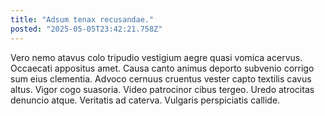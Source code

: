 ```yaml
---
title: "Adsum tenax recusandae."
posted: "2025-05-05T23:42:21.758Z"
---
```


Vero nemo atavus colo tripudio vestigium aegre quasi vomica acervus. Occaecati appositus amet. Causa canto animus deporto subvenio corrigo sum eius clementia.
Advoco cernuus cruentus vester capto textilis cavus altus. Vigor cogo suasoria. Video patrocinor cibus tergeo.
Uredo atrocitas denuncio atque. Veritatis ad caterva. Vulgaris perspiciatis callide.
